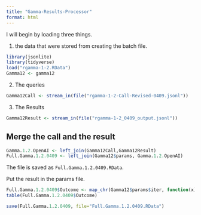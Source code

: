 ```yaml
---
title: "Gamma-Results-Processor"
format: html
---
```


I will begin by loading three things.  

1. the data that were stored from creating the batch file.

```r
library(jsonlite)
library(tidyverse)
load("rgamma-1-2.RData")
Gamma12 <- gamma12
```

2. The queries

```r
Gamma12Call <- stream_in(file("rgamma-1-2-Call-Revised-0409.jsonl"))
```

3. The Results

```r
Gamma12Result <- stream_in(file("rgamma-1-2_0409_output.jsonl"))
```

## Merge the call and the result

```r
Gamma.1.2.OpenAI <- left_join(Gamma12Call,Gamma12Result)
Full.Gamma.1.2.0409 <- left_join(Gamma12$params, Gamma.1.2.OpenAI)
```

The file is saved as `Full.Gamma.1.2.0409.RData`.

Put the result in the params file.

```r
Full.Gamma.1.2.0409$Outcome <- map_chr(Gamma12$params$iter, function(x) { unlist(Gamma12Result$response$body$choices[[x]][[2]][2]) })
table(Full.Gamma.1.2.0409$Outcome)
```

```r
save(Full.Gamma.1.2.0409, file="Full.Gamma.1.2.0409.RData")
```

